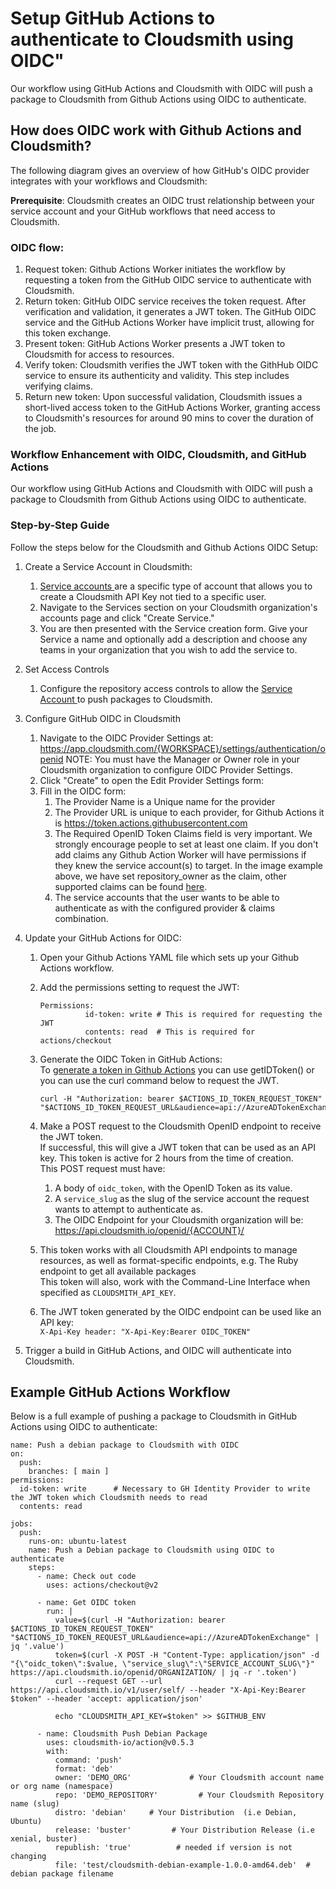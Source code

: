 

# Setup GitHub Actions to authenticate to Cloudsmith using OIDC"

Our workflow using GitHub Actions and Cloudsmith with OIDC will push a package to Cloudsmith from Github Actions using OIDC to authenticate.

## How does OIDC work with Github Actions and Cloudsmith?

The following diagram gives an overview of how GitHub's OIDC provider integrates with your workflows and Cloudsmith:

<BlockImage src={imgdcf4d99_Group_2551} alt=""></BlockImage>

**Prerequisite**: Cloudsmith creates an OIDC trust relationship between your service account and your GitHub workflows that need access to Cloudsmith.

### OIDC flow:

1. Request token: Github Actions Worker initiates the workflow by requesting a token from the GitHub OIDC service to authenticate with Cloudsmith.
2. Return token: GitHub OIDC service receives the token request. After verification and validation, it generates a JWT token. The GitHub OIDC service and the GitHub Actions Worker have implicit trust, allowing for this token exchange.
3. Present token: GitHub Actions Worker presents a JWT token to Cloudsmith for access to resources.
4. Verify token: Cloudsmith verifies the JWT token with the GithHub OIDC service to ensure its authenticity and validity. This step includes verifying claims.
5. Return new token: Upon successful validation, Cloudsmith issues a short-lived access token to the GitHub Actions Worker, granting access to Cloudsmith's resources for around 90 mins to cover the duration of the job.

### Workflow Enhancement with OIDC, Cloudsmith, and GitHub Actions

Our workflow using GitHub Actions and Cloudsmith with OIDC will push a package to Cloudsmith from Github Actions using OIDC to authenticate.

### Step-by-Step Guide

Follow the steps below for the Cloudsmith and Github Actions OIDC Setup:

1. Create a Service Account in Cloudsmith:
   1. [Service accounts ](/accounts-and-teams/service-accounts)are a specific type of account that allows you to create a Cloudsmith API Key not tied to a specific user.
   2. Navigate to the Services section on your Cloudsmith organization's accounts page and click "Create Service."
   3. You are then presented with the Service creation form. Give your Service a name and optionally add a description and choose any teams in your organization that you wish to add the service to.
2. Set Access Controls
   1. Configure the repository access controls to allow the [Service Account ](/repositories/repository-privileges#access-control)to push packages to Cloudsmith.
3. Configure GitHub OIDC in Cloudsmith
   1. Navigate to the OIDC Provider Settings at: https://app.cloudsmith.com/{WORKSPACE}/settings/authentication/openid
      NOTE: You must have the Manager or Owner role in your Cloudsmith organization to configure OIDC Provider Settings.
   2. Click "Create" to open the Edit Provider Settings form:
   3. Fill in the OIDC form:
      1. The Provider Name is a Unique name for the provider
      2. The Provider URL is unique to each provider, for Github Actions it is https://token.actions.githubusercontent.com
      3. The Required OpenID Token Claims field is very important. We strongly encourage people to set at least one claim. If you don't add claims any Github Action Worker will have permissions if they knew the service account(s) to target. In the image example above, we have set repository_owner as the claim, other supported claims can be found [here](https://docs.github.com/en/actions/deployment/security-hardening-your-deployments/about-security-hardening-with-openid-connect#understanding-the-oidc-token).
      4. The service accounts that the user wants to be able to authenticate as with the configured provider & claims combination. 
4. Update your GitHub Actions for OIDC:

   1. Open your Github Actions YAML file which sets up your Github Actions workflow.
   2. Add the permissions setting to request the JWT:
      ```shell
      Permissions:  
                id-token: write # This is required for requesting the JWT  
                contents: read  # This is required for actions/checkout
      ```
   3. Generate the OIDC Token in GitHub Actions:  
      To [generate a token in Github Actions](https://docs.github.com/en/actions/deployment/security-hardening-your-deployments/about-security-hardening-with-openid-connect#updating-your-actions-for-oidc) you can use getIDToken() or you can use the curl command below to request the JWT.

      ```
      curl -H "Authorization: bearer $ACTIONS_ID_TOKEN_REQUEST_TOKEN" "$ACTIONS_ID_TOKEN_REQUEST_URL&audience=api://AzureADTokenExchange"
      ```
   4. Make a POST request to the Cloudsmith OpenID endpoint to receive the JWT token.  
      If successful, this will give a JWT token that can be used as an API key. This token is active for 2 hours from the time of creation.  
      This POST request must have:
      1. A body of `oidc_token`, with the OpenID Token as its value.
      2. A `service_slug` as the slug of the service account the request wants to attempt to authenticate as.
      3. The OIDC Endpoint for your Cloudsmith organization will be: https://api.cloudsmith.io/openid/{ACCOUNT}/
   5. This token works with all Cloudsmith API endpoints to manage resources, as well as format-specific endpoints, e.g. The Ruby endpoint to get all available packages  
      This token will also, work with the Command-Line Interface when specified as `CLOUDSMITH_API_KEY`.
   6. The JWT token generated by the OIDC endpoint can be used like an API key:  
      `X-Api-Key header: "X-Api-Key:Bearer OIDC_TOKEN"`
5. Trigger a build in GitHub Actions, and OIDC will authenticate into Cloudsmith.

## Example GitHub Actions Workflow

Below is a full example of pushing a package to Cloudsmith in GitHub Actions using OIDC to authenticate:

```
name: Push a debian package to Cloudsmith with OIDC
on:
  push:
    branches: [ main ]
permissions:
  id-token: write      # Necessary to GH Identity Provider to write the JWT token which Cloudsmith needs to read
  contents: read

jobs:
  push:
    runs-on: ubuntu-latest
    name: Push a Debian package to Cloudsmith using OIDC to authenticate
    steps:
      - name: Check out code
        uses: actions/checkout@v2

      - name: Get OIDC token
        run: |
          value=$(curl -H "Authorization: bearer $ACTIONS_ID_TOKEN_REQUEST_TOKEN" "$ACTIONS_ID_TOKEN_REQUEST_URL&audience=api://AzureADTokenExchange" | jq '.value')
          token=$(curl -X POST -H "Content-Type: application/json" -d "{\"oidc_token\":$value, \"service_slug\":\"SERVICE_ACCOUNT_SLUG\"}" https://api.cloudsmith.io/openid/ORGANIZATION/ | jq -r '.token')
          curl --request GET --url https://api.cloudsmith.io/v1/user/self/ --header "X-Api-Key:Bearer $token" --header 'accept: application/json'
                    
          echo "CLOUDSMITH_API_KEY=$token" >> $GITHUB_ENV
          
      - name: Cloudsmith Push Debian Package
        uses: cloudsmith-io/action@v0.5.3
        with:
          command: 'push'
          format: 'deb'
          owner: 'DEMO_ORG'             # Your Cloudsmith account name or org name (namespace)
          repo: 'DEMO_REPOSITORY'         # Your Cloudsmith Repository name (slug)
          distro: 'debian'     # Your Distribution  (i.e Debian, Ubuntu)
          release: 'buster'         # Your Distribution Release (i.e xenial, buster)
          republish: 'true'          # needed if version is not changing
          file: 'test/cloudsmith-debian-example-1.0.0-amd64.deb'  # debian package filename

```
